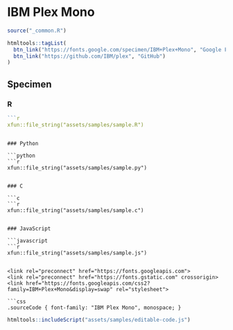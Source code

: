 # IBM Plex Mono

```r
source("_common.R")
```

```r
htmltools::tagList(
  btn_link("https://fonts.google.com/specimen/IBM+Plex+Mono", "Google Fonts"),
  btn_link("https://github.com/IBM/plex", "GitHub")
)
```

## Specimen

### R

```r
```r
xfun::file_string("assets/samples/sample.R")
```
```

### Python

```python
```r
xfun::file_string("assets/samples/sample.py")
```
```

### C

```c
```r
xfun::file_string("assets/samples/sample.c")
```
```

### JavaScript

```javascript
```r
xfun::file_string("assets/samples/sample.js")
```
```

<link rel="preconnect" href="https://fonts.googleapis.com">
<link rel="preconnect" href="https://fonts.gstatic.com" crossorigin>
<link href="https://fonts.googleapis.com/css2?family=IBM+Plex+Mono&display=swap" rel="stylesheet">

```css
.sourceCode { font-family: "IBM Plex Mono", monospace; }
```

```r
htmltools::includeScript("assets/samples/editable-code.js")
```
